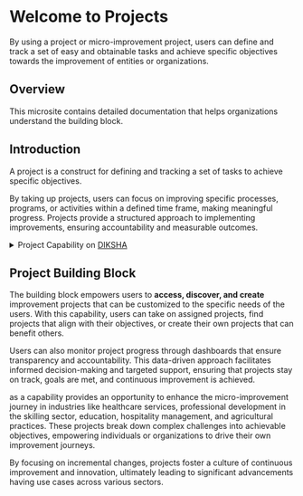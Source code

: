 
# Welcome to Projects

By using a project or micro-improvement project, users can define and track a set of easy and obtainable tasks and achieve specific objectives towards the improvement of entities or organizations.

## Overview

This microsite contains detailed documentation that helps organizations understand the <ProductName /> building block.

## Introduction

A project is a construct for defining and tracking a set of tasks to achieve specific objectives. 

By taking up projects, users can focus on improving specific processes, programs, or activities within a defined time frame, making meaningful progress. Projects provide a structured approach to implementing improvements, ensuring accountability and measurable outcomes.

<details>
<summary>Project Capability on <a href="https://diksha.gov.in/index.html">DIKSHA</a></summary>

An improvement project is a construct that help Leaders (such as HT,HM, CRPs, DEOs, and DIET officials) and teachers to do the following actions:

* Define and track a set of tasks to achieve specific objectives.

* Take up projects for a particular time to improve any process, program, or activity.

* Earn certificates by successfully completing the projects.

Targeted initiatives can address specific challenges and drive improvements across various levels of the education system. Here are some examples:

* A school leader might conduct a project on Parent-Teacher Meetings to involve parents more actively in their child's learning.

* Teachers could take on projects using Teaching Learning Materials (TLM) to improve student engagement and outcomes in the classroom.

* Cluster or district officials might focus on school enrollment projects to bring out-of-school children into schools within their jurisdiction.

* Additionally, teachers could work on projects involving innovative pedagogy to share best practices among their peers.

**Accessibility of Projects**

Link: Projects can be discovered using a link. Project managers can share the links with all the users. Users can click on the link to access the project.

QR Code: Program managers can create a project QR code and share it with all the users. Users can easily scan the QR code and get access to the project.

App Navigation: Targeted users can also access projects using the <b>Programs</b> and <b>Project</b> tile on the app.
</details>

## Project Building Block

The <ProductName /> building block empowers users to **access, discover, and create** improvement projects that can be customized to the specific needs of the users. With this capability, users can take on assigned projects, find projects that align with their objectives, or create their own projects that can benefit others. 

Users can also monitor project progress through dashboards that ensure transparency and accountability. This data-driven approach facilitates informed decision-making and targeted support, ensuring that projects stay on track, goals are met, and continuous improvement is achieved.

<ProductName /> as a capability provides an opportunity to enhance the micro-improvement journey in industries like healthcare services, professional development in the skilling sector, education, hospitality management, and agricultural practices. These projects break down complex challenges into achievable objectives, empowering individuals or organizations to drive their own improvement journeys. 

>

By focusing on incremental changes, projects foster a culture of continuous improvement and innovation, ultimately leading to significant advancements having use cases across various sectors. 
